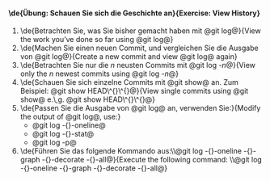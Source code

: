 ==== \de{'''Übung:''' Schauen Sie sich die Geschichte an}{'''Exercise:''' View History} ====

# \de{Betrachten Sie, was Sie bisher gemacht haben mit @git log@}{View the work you’ve done so far using @git log@}
# \de{Machen Sie einen neuen Commit, und vergleichen Sie die Ausgabe von @git log@}{Create a new commit and view @git log@ again}
# \de{Betrachten Sie nur die ''n'' neusten Commits mit @git log -''n''@}{View only the ''n'' newest commits using @git log -''n''@}
# \de{Schauen Sie sich einzelne Commits mit @git show@ an. Zum Beispiel: @git show HEAD\^{}\^{}@}{View single commits using @git show@ e.\,g. @git show HEAD\^{}\^{}@}
# \de{Passen Sie die Ausgabe von @git log@ an, verwenden Sie:}{Modify the output of @git log@, use:}
#* @git log -{}-oneline@
#* @git log -{}-stat@
#* @git log -p@
# \de{Führen Sie das folgende Kommando aus:\\@git log -{}-oneline -{}-graph -{}-decorate -{}-all@}{Execute the following command: \\@git log -{}-oneline -{}-graph -{}-decorate -{}-all@}
